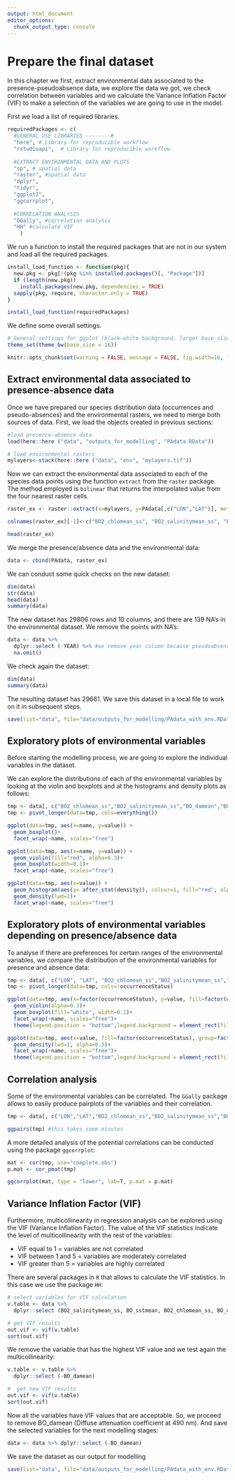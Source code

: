 ```yaml
---
output: html_document
editor_options: 
  chunk_output_type: console
---
```

# Prepare the final dataset

In this chapter we first, extract environmental data associated to the presence-pseudoabsence data, we explore the data we got, we check correlation between variables and we calculate the Variance Inflation Factor (VIF) to make a selection of the variables we are going to use in the model. 

First we load a list of required libraries.
```r
requiredPackages <- c(
  #GENERAL USE LIBRARIES --------#
  "here", # Library for reproducible workflow
  "rstudioapi",  # Library for reproducible workflow
  
  #EXTRACT ENVIRONMENTAL DATA AND PLOTS
  "sp", # spatial data
  "raster", #spatial data
  "dplyr",
  "tidyr",
  "ggplot2",
  "ggcorrplot",
  
  #CORRELATION ANALYSIS
  "GGally", #correlation analysis
  "HH" #calculate VIF
    )
```

We run a function to install the required packages that are not in our system and load all the required packages.
```r
install_load_function <- function(pkg){
  new.pkg <- pkg[!(pkg %in% installed.packages()[, "Package"])]
  if (length(new.pkg))
    install.packages(new.pkg, dependencies = TRUE)
  sapply(pkg, require, character.only = TRUE)
}

install_load_function(requiredPackages)

```

We define some overall settings.
```r
# General settings for ggplot (black-white background, larger base_size)
theme_set(theme_bw(base_size = 16))
```

```r
knitr::opts_chunk$set(warning = FALSE, message = FALSE, fig.width=16, fig.height=12)
```

## Extract environmental data associated to presence-absence data

Once we have prepared our species distribution data (occurrences and pseudo-absences) and the environmental rasters, we need to merge both sources of data. First, we load the objects created in previous sections:
```r
#load presence-absence data
load(here::here ("data", "outputs_for_modelling", "PAdata.RData"))

# load environmental rasters
mylayers<-stack(here::here ("data", "env", "mylayers.tif"))
```

Now we can extract the environmental data associated to each of the species data points using the function `extract` from the `raster` package. The method employed is `bilinear` that returns the interpolated value from the four nearest raster cells.
```r
raster_ex <- raster::extract(x=mylayers, y=PAdata[,c("LON","LAT")], method="bilinear", na.rm=TRUE, df=T) 

colnames(raster_ex)[-1]<-c("BO2_chlomean_ss", "BO2_salinitymean_ss", "BO_damean" ,"BO_sstmean")

head(raster_ex)
```

We merge the presence/absence data and the environmental data: 
```r
data <- cbind(PAdata, raster_ex)
```

We can conduct some quick checks on the new dataset:  
```r
dim(data)
str(data)
head(data)
summary(data)
```

The new dataset has 29806 rows and 10 columns, and there are 139 NA's in the environmental dataset. We remove the points with NA's:
```r
data <- data %>% 
  dplyr::select (-YEAR) %>% #we remove year column because pseudoabsences miss this info
  na.omit()
```

We check again the dataset:
```r
dim(data)
summary(data) 
```

The resulting dataset has 29661. We save this dataset in a local file to work on it in subsequent steps. 
```r
save(list="data", file="data/outputs_for_modelling/PAdata_with_env.RData")
```

## Exploratory plots of environmental variables

Before starting the modelling process, we are going to explore the individual variables in the dataset. 

We can explore the distributions of each of the environmental variables by looking at the violin and boxplots and at the histograms and density plots as follows: 

```r
tmp <- data[, c("BO2_chlomean_ss","BO2_salinitymean_ss","BO_damean","BO_sstmean")]
tmp <- pivot_longer(data=tmp, cols=everything()) 

ggplot(data=tmp, aes(x=name, y=value)) + 
  geom_boxplot()+
  facet_wrap(~name, scales="free")

ggplot(data=tmp, aes(x=name, y=value)) + 
  geom_violin(fill="red", alpha=0.3)+
  geom_boxplot(width=0.1)+
  facet_wrap(~name, scales="free")

ggplot(data=tmp, aes(x=value)) + 
  geom_histogram(aes(y= after_stat(density)), colour=1, fill="red", alpha=0.3)+
  geom_density(lwd=1)+
  facet_wrap(~name, scales="free")
```

## Exploratory plots of environmental variables depending on presence/absence data

To analyse if there are preferences for certain ranges of the environmental variables, we compare the distribution of the environmental variables for presence and absence data:   
```r

tmp <- data[, c("LON", "LAT", "BO2_chlomean_ss","BO2_salinitymean_ss","BO_damean","BO_sstmean","occurrenceStatus")]
tmp <- pivot_longer(data=tmp, cols=!occurrenceStatus) 

ggplot(data=tmp, aes(x=factor(occurrenceStatus), y=value, fill=factor(occurrenceStatus), group=factor(occurrenceStatus))) + 
  geom_violin(alpha=0.3)+
  geom_boxplot(fill="white", width=0.1)+
  facet_wrap(~name, scales="free")+
  theme(legend.position = "bottom",legend.background = element_rect(fill = "white", colour = NA))

ggplot(data=tmp, aes(x=value, fill=factor(occurrenceStatus), group=factor(occurrenceStatus))) + 
  geom_density(lwd=1, alpha=0.3)+
  facet_wrap(~name, scales="free")+
  theme(legend.position = "bottom",legend.background = element_rect(fill = "white", colour = NA))
```

## Correlation analysis

Some of the environmental variables can be correlated. The `GGally` package allows to easily produce pairplots of the variables and their correlation.  
```r
tmp <- data[, c("LON","LAT","BO2_chlomean_ss","BO2_salinitymean_ss","BO_damean","BO_sstmean")]

ggpairs(tmp) #this takes some minutes
```

A more detailed analysis of the potential correlations can be conducted using the package `ggcorrplot`:
```r
mat <- cor(tmp, use="complete.obs") 
p.mat <- cor_pmat(tmp)

ggcorrplot(mat, type = "lower", lab=T, p.mat = p.mat)
```

## Variance Inflation Factor (VIF) 

Furthermore, multicollinearity in regression analysis can be explored using the VIF (Variance Inflation Factor). The value of the VIF statistics indicate the level of multicollinearity with the rest of the variables:

* VIF equal to 1 = variables are not correlated
* VIF between 1 and 5 = variables are moderately correlated 
* VIF greater than 5 = variables are highly correlated

There are several packages in `R` that allows to calculate the VIF statistics. In this case we use the package `HH`: 
```r
# select variables for VIF calculation
v.table <- data %>% 
  dplyr::select (BO2_salinitymean_ss, BO_sstmean, BO2_chlomean_ss, BO_damean)

# get VIF results
out.vif <- vif(v.table)
sort(out.vif)
```

We remove the variable that has the highest VIF value and we test again the multicollinearity: 

```r
v.table <- v.table %>% 
  dplyr::select (-BO_damean)

#  get new VIF results
out.vif <- vif(v.table)
sort(out.vif)
```

Now all the variables have VIF values that are acceptable. So, we proceed to remove BO_damean (Diffuse attenuation coefficient at 490 nm). And save the selected variables for the next modelling stages:
```r
data <- data %>% dplyr::select (-BO_damean)
```

We save the dataset as our output for modelling
```r
save(list="data", file="data/outputs_for_modelling/PAdata_with_env.RData")
```


